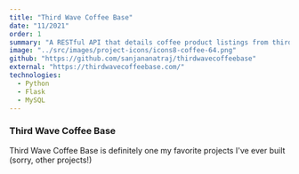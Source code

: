 ```yaml
---
title: "Third Wave Coffee Base"
date: "11/2021"
order: 1
summary: "A RESTful API that details coffee product listings from third wave coffee roasters based in Northern California."
image: "../src/images/project-icons/icons8-coffee-64.png"
github: "https://github.com/sanjananatraj/thirdwavecoffeebase"
external: "https://thirdwavecoffeebase.com/"
technologies:
  - Python
  - Flask
  - MySQL
---
```


### Third Wave Coffee Base

Third Wave Coffee Base is definitely one my favorite projects I've ever built (sorry, other projects!)
